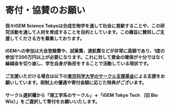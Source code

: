 

# 寄付・協賛のお願い

#### 我々iGEM Science Tokyoは合成生物学を通して社会に貢献することや、この研究活動を通して人材を育成することを目的としています。この趣旨に賛同しご支援してくださる方を募集しております。
#### iGEMへの参加は大会登録費や、試薬費、渡航費などが非常に高額であり、1度の参加で200万円以上が必要になります。これに対して資金の確保が十分ではなく繰越金を切り崩し、学生自身が負担をすることで活動している現状です。
#### ご支援いただける場合は以下の<a href="https://www.isct.ac.jp/ja/003/fund/support-areas/student-club">東京科学大学のサークル支援基金</a>による支援をお願いしています。税制上の優遇や寄付金額に応じた特典がございます。

#### サークル選択欄から「理工学系のサークル」→「iGEM Tokyo Tech （旧 Bio Wiz）」をご選択して寄付をお願いいたします。